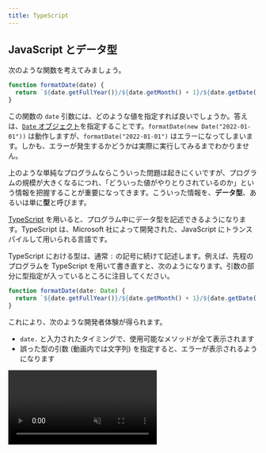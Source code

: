 ```yaml
---
title: TypeScript
---
```



## JavaScript とデータ型

次のような関数を考えてみましょう。

```javascript
function formatDate(date) {
  return `${date.getFullYear()}/${date.getMonth() + 1}/${date.getDate()}`;
}
```

この関数の `date` 引数には、どのような値を指定すれば良いでしょうか。答えは、[`Date` オブジェクト](https://developer.mozilla.org/ja/docs/Web/JavaScript/Reference/Global_Objects/Date)を指定することです。`formatDate(new Date("2022-01-01"))` は動作しますが、`formatDate("2022-01-01")` はエラーになってしまいます。しかも、エラーが発生するかどうかは実際に実行してみるまでわかりません。

上のような単純なプログラムならこういった問題は起きにくいですが、プログラムの規模が大きくなるにつれ、「どういった値がやりとりされているのか」という情報を把握することが重要になってきます。こういった情報を、**データ型**、あるいは単に**型**と呼びます。

[TypeScript](https://www.typescriptlang.org/) を用いると、プログラム中にデータ型を記述できるようになります。TypeScript は、Microsoft 社によって開発された、JavaScript に<Term>トランスパイル</Term>して用いられる言語です。

TypeScript における型は、通常 `:` の記号に続けて記述します。例えば、先程のプログラムを TypeScript を用いて書き直すと、次のようになります。引数の部分に型指定が入っているところに注目してください。

```typescript
function formatDate(date: Date) {
  return `${date.getFullYear()}/${date.getMonth() + 1}/${date.getDate()}`;
}
```

これにより、次のような開発者体験が得られます。

- `date.` と入力されたタイミングで、使用可能なメソッドが全て表示されます
- 誤った型の引数 (動画内では文字列) を指定すると、エラーが表示されるようになります

<video src={typescriptDemoVideo} controls muted />

:::tip[静的型言語との比較]

C++ や Java などの一般的なプログラミング言語では、型の情報は実行に何らかの影響を与えますが、TypeScript は JavaScript にトランスパイルされる言語であり、実行時には型の情報は一切利用されません。

:::

## TypeScript を使って Node.js のプログラムを記述する

TypeScript を用いて Node.js のプログラムを作成するには、次の手順に従ってください。

<video src={setupTypeScriptNodeVideo} controls />

まずは、プロジェクトルートに `package.json` を作成します。`npm init` を実行すればよいのでした。

続いて、

```shell
npm install -D typescript
```

を実行し、[typescript パッケージ](https://www.npmjs.com/package/typescript)をインストールします。`-D` オプションは「開発時のみに使用する」という意思表示になります。`package.json` に記録される方法が少しだけ変わります。

続いて、`main.ts` ファイルを作成します。TypeScript ファイルの拡張子は通常 `.ts` です。今回は、

```typescript title="main.ts"
const language: string = "TypeScript";
console.log(`Hello ${language}!`);
```

としました。

TypeScript ファイルの作成が終わったら、<Term>`npx` コマンド</Term>で [TypeScript パッケージを実行](https://www.typescriptlang.org/docs/handbook/compiler-options.html)し、TypeScript ファイルを JavaScript ファイルにトランスパイルします。パッケージ名と異なり、`tsc` となるので注意しましょう。

```shell
npx tsc main.ts
```

すると、同名の JavaScript ファイルが生成されます。このファイルを実行すれば、通常の JavaScript として実行できます。

## TypeScript の基礎

TypeScript を試すには、Microsoft が提供している [TS Playground](https://www.typescriptlang.org/play) を用いると便利です。必要に応じて利用してください。

### 型を記述できる場所

TypeScript の型は、関数の引数や戻り値、変数の後に `:` とともに記述できます。

```typescript
// add は number 型の引数 a, b をとり number 型の値を返す関数
function add(a: number, b: number): number {
  return a + b;
}

// sum は number 型の変数
let sum: number = add(3, 4);
```

データ型が誤っている場合、TypeScript はエラーを出力します。

```typescript
sum = "7"; // Type 'string' is not assignable to type 'number'.

add("3", "4"); // Argument of type 'string' is not assignable to parameter of type 'number'.
```

### データ型と値

TypeScript のデータ型は、**全ての値を含む集合 `unknown` の部分集合**になります。ある値 `v` が集合 `T` に属するとき、`v` は `T` 型であるといいます。例えば、数値 `1` は `1` 型、`number` 型、`unknown` 型のいずれにも当てはまります。なお、空集合は `never` 型です。

```typescript
// すべて正しい
const a: unknown = 1;
const b: number = 1;
const c: 1 = 1; // 左辺の 1 はデータ型 (unknown の部分集合) としての 1

// never 型にはどんな値も代入できない
// const d: never = 1;
```

![TypeScript のデータ型](./typescript-types.drawio.svg)

:::tip[`any` 型]

TypeScript の標準設定では、型が判明しなかった場合、`any` 型が指定されたものとみなされます。`any` 型の値には、どんな操作でも許容されます。`any` 型の値はどんな型の変数にも代入できますし、`any` 型の変数にはどんな値でも代入できます。上の集合のどの部分にも当てはまりません。

```typescript
const strangeValue: any = 1;

// TypeScript は誤りを検出できないが、実行時にエラーになる
strangeValue.strangeMethod();
```

:::

### データ型の別名

`type` 宣言を用いると、データ型に対して別名を付けられます。

```typescript
type Age = number;

// 変数 age は Age (number) 型
const age: Age = 18;
```

:::tip

型の名前には通常<Term>パスカルケース</Term>が用いられます。

:::

### オブジェクト型

オブジェクト型では、プロパティの名前や、値の型が指定できます。

```typescript
// Student は string 型の name プロパティと number 型の age プロパティを持つオブジェクト
type Student = {
  name: string;
  age: number;
};

let student: Student = { name: "田中", age: 18 };
```

なお、余分なプロパティを持つオブジェクトでも問題なく代入できます。次の例から、`Teacher` は `Student` の部分集合であることが分かります。

```typescript
type Teacher = {
  name: string;
  age: number;
  subject: string;
};

let teacher: Teacher = { name: "鈴木", age: 18, subject: "数学" };
student = teacher;

// Property 'subject' is missing in type 'Student' but required in type 'Teacher'.
teacher = student;
```

### 配列型

型 `T` の配列型は、`T[]` のように記述できます。また、`T` が `U` の部分集合であれば、`T[]` は `U[]` の部分集合になります。

```typescript
const numbers: number[] = [1, 2, 3];

// number[] は unknown[] の部分集合
const unknowns: unknown[] = numbers;
```

### 関数型

関数型では、引数や戻り値の型が指定できます。引数名は異なっていても同じ型だとみなされます。

```typescript
// BinaryNumberOperator は number 型の引数 2 つを受け取って number 型の値を返す関数
type BinaryNumberOperator = (x: number, y: number) => number;

function add(a: number, b: number): number {
  return a + b;
}

const operator: BinaryNumberOperator = add;
```

引数の数が少ない関数型は、多い関数型の部分集合とみなされます。

```typescript
function increment(a: number): number {
  return a + 1;
}

// (a: number) => number は (a: number, b: number) => number の部分集合
const operator2: BinaryNumberOperator = increment;
```

### 型演算

2 つの型に対し、集合の和や積 (共通部分)を求める記号が利用できます。

| 記号 | 意味     |
| ---- | -------- |
| `&`  | 共通部分 |
| `\|` | 合併     |

```typescript
type Student = { name: string; major: string };
type Programmer = { name: string; language: string };
const studentProgrammer: Student & Programmer = {
  name: "田中",
  major: "数学",
  language: "TypeScript",
};

const hand: "グー" | "チョキ" | "パー" = "グー";
```

### 型推論

文脈からデータ型が明らかな場合は、型定義の記述を省略できます。

```typescript
// age は number 型
let age = 18;

// Type 'string' is not assignable to type 'number'.
age = "19";

// 戻り値の型が推論されるため、add は (a: number, b: number) => number 型
function add(a: number, b: number) {
  return a + b;
}
```

関数型を要求する部分に関数式を指定する場合、その引数の型が推論されます。

```typescript
type BinaryNumberOperator = (a: number, b: number) => number;

// a や b は number に推論される
const operator: BinaryNumberOperator = (a, b) => a + b;

// イベントハンドラの記述の際に便利
window.onload = (e) => {
  // e は Event 型
};
```

### ジェネリクス

引数を一つ受け取り、その値をそのまま返す関数を考えてみよう。

```typescript
function identity(x) {
  return x;
}
```

こういった関数では、引数 `x` はどんな型の値も指定できます。つまり、`x` は `unknown` 型とするのが適切なはずです。しかしながら、引数を `unknown` 型としてしまうと、戻り値が `unknown` 型となってしまい、戻り値に対する操作が一切不可能になってしまいます。

```typescript
function identity(x: unknown) {
  return x;
}

// Object is of type 'unknown'.
identity(1).toString();
```

TypeScript では、型パラメータを用いることで、この問題を解決できます。型パラメータは、通常の引数と異なり、型を指定するための特殊な引数です。JavaScript に<Term>トランスパイル</Term>されるタイミングで削除されます。

```typescript
// T は型パラメータ
// identity は T 型の引数を受け取って T 型の戻り値を返す関数
function identity<T>(x: T): T {
  return x;
}

// T に number を指定したので、ここでは identity は number 型の引数を受け取って number 型の戻り値を返す関数
identity<number>(1).toString();

// 文脈から型パラメータが明らかな場合は推論される
// この場合は T は number に推論される
identity(1).toString();
```

こういった言語機能は他の多くのプログラミング言語でも用意されており、[ジェネリクス](https://www.typescriptlang.org/docs/handbook/2/generics.html)と呼ばれます。

`type` 宣言でも型パラメータを利用できます。

```typescript
type BinaryOperator<T> = (a: T, b: T) => T;

// add は (a: number, b: number) => number 型
const add: BinaryOperator<number> = (a, b) => a + b;
```

## TypeScript と npm

npm でインストールしたパッケージが TypeScript に対応している場合、下の図のように、npm のパッケージのウェブサイトに <SiTypescript style={{ verticalAlign: "text-bottom" }} /> アイコンが表示されます。

![npm パッケージの TypeScript 対応](./npm-typescript.png)

`DT` アイコンがついているパッケージは、`@types/パッケージ名` という名称のパッケージをインストールすることで、TypeScript からパッケージが利用可能になります。例えば、`@types/express` パッケージをインストールすることにより、`express` パッケージが TypeScript から利用できるようになります。

<video src={typesPackageVideo} controls />

`@types` パッケージのインストール前後で `app` の型が変わっていることが分かります。

## フロントエンドにおける TypeScript の利用

Vite は、標準で TypeScript のトランスパイラが内蔵されています。新しくプロジェクトを作成する際は、テンプレートを選択する際に TypeScript のテンプレートを使用しましょう。

<video src={viteTypescriptVideo} controls />

:::tip[`tsconfig.json`]

この方法でプロジェクトを作成すると、`tsconfig.json` というファイルが生成されます。TypeScript は、さまざまな JavaScript のニーズに合わせてカスタマイズできるようになっており、その設定を記述するためのファイルが `tsconfig.json` です。

[公式ドキュメント](https://www.typescriptlang.org/tsconfig) には、全てのオプションの詳細な説明が記述されています。特に、[`strict` オプション](https://www.typescriptlang.org/tsconfig#strict)は、TypeScript の能力を大幅に上昇させることができるので、有効にすることが推奨されています。`typescript` パッケージを直接インストールしたプロジェクトでは、`npx tsc --init` コマンドによりこのファイルを生成できます。

:::

## 課題

1. `string & number` 型は何型と等しいでしょうか。
2. 次のように定義される型 `T` に対して使用可能なプロパティは何でしょうか。

   ```typescript
   type T = { name: string; age: number } | { name: string; subject: string };
   ```

3. 次の型のうち、`(v: string) => string` 型とみなせる (部分集合である) ものを全て選んでください。
   - `(v: unknown) => string`
   - `(v: never) => string`
   - `(v: string) => unknown`
   - `(v: string) => never`
4. 次の関数 `apply` は、関数を適用する関数です。ジェネリクスを用いて適切な型をつけてください (ヒント: 引数と戻り値を表す型パラメータを定義しましょう)。

   ```typescript
   function apply(f, x) {
     return f(x);
   }
   ```

5. フロントエンド・バックエンドともに TypeScript を利用するアプリケーションを作成し、公開してみてください。

<Answer>

1. `never` 型

   ```typescript
   type StringAndNumber = string & number; // never
   ```

2. `name` のみ

   2 つの型に共通しているのは `name` プロパティだけなので、`T` 型の変数に必ず存在しているプロパティは`name` のみとなります。よって、`name` のみ使用可能となります。

3. `(v: unknown) => string` と `(v: string) => never`

   まず `(v: string) => never` に関してですが、こちらはなんとなく想像がつくかもしれません。`never` 型はすべての型に含まれるため `string` 型にも含まれますから、 `(v: string) => string` とみなすことができるでしょう。

   一方で、`(v: unknown) => string` 型が答えになっているのは意外かもしれません。`unknown` 型は `string` 型を含むから間違いなのではないかと考えた方も多いでしょう。しかし、この理論で行くと少々不都合が生じます。例えば、次のようなコードを考えましょう。

   ```javascript
   type F = (arg: { name: string, math: number }) => number;

   function func(arg: { name: string, math: number, science: number }): number {
     console.log(arg.science);
     return arg.math;
   }

   const f: F = func;
   f({ name: "Tanaka", math: 100 });
   ```

   このコードでは、`{ name: string, math: number }` 型は `{ name: string, math: number, science: number }` 型を含んでいます。先ほどの `unknown` 型と `string` 型の関係と同じです。

   もしこのコードが通る場合、実際に渡された `{name: "Tanaka", math: 100}` には存在しないはずの `science` プロパティにアクセスできてしまうことになります。このようなことを防ぐために、引数の型が小さい集合になればなるほど、関数の型は大きな集合になる必要があります。

4. 以下のコード

   ```typescript
   function apply<T, U>(f: (x: T) => U, x: T): U {
     return f(x);
   }
   ```

   <ViewSource url={import.meta.url} path="_samples/apply" noCodeSandbox />

</Answer>
